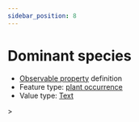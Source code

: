 ```yaml
---
sidebar_position: 8
---
```



# Dominant species

- [Observable property](/viewers/dawe-vocabs?uri=https://linked.data.gov.au/def/nrm/8e782307-4e4d-4cdf-9b10-8d79794065a4) definition
- Feature type: [plant occurrence](http://linked.data.gov.au/def/tern-cv/b311c0d3-4a1a-4932-a39c-f5cdc1afa611)
- Value type: [Text](https://w3id.org/tern/ontologies/tern/Text)


<Example protocolModule="plot-description" observableProperty="https://linked.data.gov.au/def/nrm/8e782307-4e4d-4cdf-9b10-8d79794065a4" />
>
